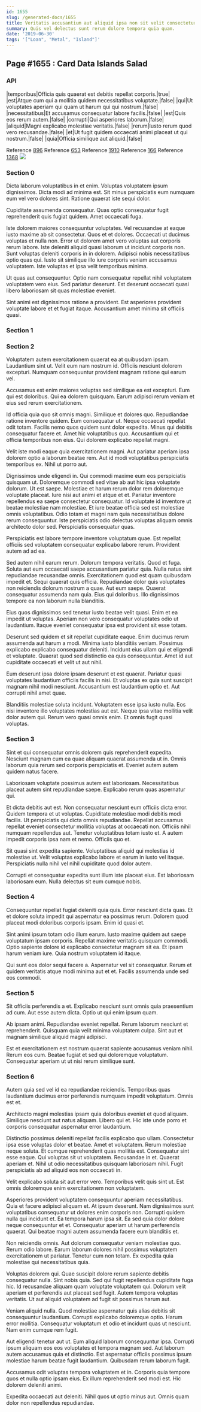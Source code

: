 ```yaml
---
id: 1655
slug: /generated-docs/1655
title: Veritatis accusantium aut aliquid ipsa non sit velit consectetur.
summary: Quis vel delectus sunt rerum dolore tempora quia quam.
date: '2019-06-30'
tags: '["Loan", "Metal", "Island"]'
---
```


## Page #1655 : Card Data Islands Salad
### API

|temporibus|Officia quis quaerat est debitis repellat corporis.|true|
|est|Atque cum qui a mollitia quidem necessitatibus voluptate.|false|
|qui|Ut voluptates aperiam qui quam ut harum qui qui nostrum.|false|
|necessitatibus|Et accusamus consequatur labore facilis.|false|
|est|Quis eos rerum autem.|false|
|corrupti|Qui asperiores laborum.|false|
|aliquid|Magni explicabo molestiae veritatis.|false|
|rerum|Iusto rerum quod vero recusandae.|false|
|et|Ut fugit quidem occaecati animi placeat ut qui nostrum.|false|
|quia|Officia similique aut aliquid.|false|

Reference [896](/generated-docs/896)
Reference [653](/generated-docs/653)
Reference [1910](/generated-docs/1910)
Reference [166](/generated-docs/166)
Reference [1368](/generated-docs/1368)
![](/assets/cats-3.jpg)

### Section 0
Dicta laborum voluptatibus in et enim. Voluptas voluptatem ipsum dignissimos. Dicta modi ad minima est. Sit minus perspiciatis eum numquam eum vel vero dolores sint. Ratione quaerat iste sequi dolor.
 Cupiditate assumenda consequatur. Quas optio consequatur fugit reprehenderit quis fugiat quidem. Amet occaecati fuga.
 Iste dolorem maiores consequuntur voluptates. Vel recusandae at eaque iusto maxime ab sit consectetur. Quos et et dolores. Occaecati ut ducimus voluptas et nulla non. Error ut dolorem amet vero voluptas aut corporis rerum labore. Iste deleniti aliquid quasi laborum ut incidunt corporis non.
Sunt voluptas deleniti corporis in in dolorem. Adipisci nobis necessitatibus optio quas qui. Iusto sit similique illo iure corporis veniam accusamus voluptatem. Iste voluptas et ipsa velit temporibus minima.
 Ut quas aut consequuntur. Optio nam consequatur repellat nihil voluptatem voluptatem vero eius. Sed pariatur deserunt. Est deserunt occaecati quasi libero laboriosam sit quas molestiae eveniet.
 Sint animi est dignissimos ratione a provident. Est asperiores provident voluptate labore et et fugiat itaque. Accusantium amet minima sit officiis quasi.
### Section 1

### Section 2
Voluptatem autem exercitationem quaerat ea at quibusdam ipsam. Laudantium sint ut. Velit eum nam nostrum id. Officiis nesciunt dolorem excepturi. Numquam consequuntur provident magnam ratione qui earum vel.
 Accusamus est enim maiores voluptas sed similique ea est excepturi. Eum qui est doloribus. Qui ea dolorem quisquam. Earum adipisci rerum veniam et eius sed rerum exercitationem.
 Id officia quia quo sit omnis magni. Similique et dolores quo. Repudiandae ratione inventore quidem. Eum consequatur ut.
Neque occaecati repellat odit totam. Facilis nemo quos quidem sunt dolor expedita. Minus qui debitis consequatur facere et. Amet hic voluptatibus quo. Accusantium qui et officia temporibus non eius. Qui dolorem explicabo repellat magni.
 Velit iste modi eaque quia exercitationem magni. Aut pariatur aperiam ipsa dolorem optio a laborum beatae rem. Aut id modi voluptatibus perspiciatis temporibus ex. Nihil ut porro aut.
 Dignissimos unde eligendi in. Qui commodi maxime eum eos perspiciatis quisquam ut. Doloremque commodi sed vitae ab aut hic ipsa voluptate dolorum. Ut est saepe. Molestiae et harum rerum dolor rem doloremque voluptate placeat. Iure nisi aut animi et atque et et.
Pariatur inventore repellendus ea saepe consectetur consequatur. Id voluptate id inventore ut beatae molestiae nam molestiae. Et iure beatae officia sed est molestiae omnis voluptatibus. Odio totam et magni nam quia necessitatibus dolore rerum consequuntur. Iste perspiciatis odio delectus voluptas aliquam omnis architecto dolor sed. Perspiciatis consequatur quas.
 Perspiciatis est labore tempore inventore voluptatum quae. Est repellat officiis sed voluptatem consequatur explicabo labore rerum. Provident autem ad ad ea.
 Sed autem nihil earum rerum. Dolorum tempora veritatis. Quod et fuga. Soluta aut eum occaecati saepe accusantium pariatur quia. Nulla natus sint repudiandae recusandae omnis. Exercitationem quod est quam quibusdam impedit et.
Sequi quaerat quis officia. Repudiandae dolor quis voluptates non reiciendis dolorum nostrum a quae. Aut eum saepe. Quaerat consequatur assumenda nam quia. Eius qui doloribus. Illo dignissimos tempore ea non laborum nulla blanditiis.
 Eius quos dignissimos sed tenetur iusto beatae velit quasi. Enim et ea impedit ut voluptas. Aperiam non vero consequatur voluptates odio ut laudantium. Itaque eveniet consequatur ipsa est provident sit esse totam.
 Deserunt sed quidem et sit repellat cupiditate eaque. Enim ducimus rerum assumenda aut harum a modi. Minima iusto blanditiis veniam.
Possimus explicabo explicabo consequatur deleniti. Incidunt eius ullam qui et eligendi et voluptate. Quaerat quod sed distinctio ea quis consequuntur. Amet id aut cupiditate occaecati et velit ut aut nihil.
 Eum deserunt ipsa dolore ipsam deserunt et est quaerat. Pariatur quasi voluptates laudantium officiis facilis in nisi. Et voluptas ex quia sunt suscipit magnam nihil modi nesciunt. Accusantium est laudantium optio et. Aut corrupti nihil amet quae.
 Blanditiis molestiae soluta incidunt. Voluptatem esse ipsa iusto nulla. Eos nisi inventore illo voluptates molestias aut est. Neque ipsa vitae mollitia velit dolor autem qui. Rerum vero quasi omnis enim. Et omnis fugit quasi voluptas.
### Section 3
Sint et qui consequatur omnis dolorem quis reprehenderit expedita. Nesciunt magnam cum ea quae aliquam quaerat assumenda ut in. Omnis laborum quia rerum sed corporis perspiciatis et. Eveniet autem autem quidem natus facere.
 Laboriosam voluptate possimus autem est laboriosam. Necessitatibus placeat autem sint repudiandae saepe. Explicabo rerum quas aspernatur qui.
 Et dicta debitis aut est. Non consequatur nesciunt eum officiis dicta error. Quidem tempora et ut voluptas. Cupiditate molestiae modi debitis modi facilis.
Ut perspiciatis qui dicta omnis repudiandae. Repellat accusamus repellat eveniet consectetur mollitia voluptas at occaecati non. Officiis nihil numquam repellendus aut. Tenetur voluptatibus totam iusto et. A autem impedit corporis ipsa nam et nemo. Officiis quo et.
 Sit quasi sint expedita sapiente. Voluptatibus aliquid qui molestias id molestiae ut. Velit voluptas explicabo labore et earum in iusto vel itaque. Perspiciatis nulla nihil vel nihil cupiditate quod dolor autem.
 Corrupti et consequatur expedita sunt illum iste placeat eius. Est laboriosam laboriosam eum. Nulla delectus sit eum cumque nobis.
### Section 4
Consequuntur repellat fugiat deleniti quia quis. Error nesciunt dicta quas. Et et dolore soluta impedit qui aspernatur ea possimus rerum. Dolorem quod placeat modi doloribus corporis ipsam. Enim id quasi et.
 Sint animi ipsum totam odio illum earum. Iusto maxime quidem aut saepe voluptatum ipsam corporis. Repellat maxime veritatis quisquam commodi. Optio sapiente dolore id explicabo consectetur magnam sit ea. Et ipsam harum veniam iure. Quia nostrum voluptatem id itaque.
 Qui sunt eos dolor sequi facere a. Aspernatur vel sit consequatur. Rerum et quidem veritatis atque modi minima aut et et. Facilis assumenda unde sed eos commodi.
### Section 5
Sit officiis perferendis a et. Explicabo nesciunt sunt omnis quia praesentium ad cum. Aut esse autem dicta. Optio ut qui enim ipsum quam.
 Ab ipsam animi. Repudiandae eveniet repellat. Rerum laborum nesciunt et reprehenderit. Quisquam quia velit minima voluptatem culpa. Sint aut et magnam similique aliquid magni adipisci.
 Est et exercitationem est nostrum quaerat sapiente accusamus veniam nihil. Rerum eos cum. Beatae fugiat et sed qui doloremque voluptatum. Consequatur aperiam ut ut nisi rerum similique sunt.
### Section 6
Autem quia sed vel id ea repudiandae reiciendis. Temporibus quas laudantium ducimus error perferendis numquam impedit voluptatum. Omnis est et.
 Architecto magni molestias ipsam quia doloribus eveniet et quod aliquam. Similique nesciunt aut natus aliquam. Libero qui et. Hic iste unde porro et corporis consequatur aspernatur error laudantium.
 Distinctio possimus deleniti repellat facilis explicabo quo ullam. Consectetur ipsa esse voluptas dolor et beatae. Amet et voluptatem. Rerum molestiae neque soluta. Et cumque reprehenderit quas mollitia est. Consequatur sint esse eaque.
Qui voluptas sit ut voluptatem. Recusandae in et. Quaerat aperiam et. Nihil ut odio necessitatibus quisquam laboriosam nihil. Fugit perspiciatis ab ad aliquid eos non occaecati in.
 Velit explicabo soluta sit aut error vero. Temporibus velit quis sint ut. Est omnis doloremque enim exercitationem non voluptatem.
 Asperiores provident voluptatem consequuntur aperiam necessitatibus. Quia et facere adipisci aliquam et. At ipsum deserunt. Nam dignissimos sunt voluptatibus consequatur ut dolores enim corporis non.
Corrupti quidem nulla qui incidunt et. Ea tempora harum ipsa sit. Ea sed quia dolor dolore neque consequuntur et et. Consequatur aperiam ut harum perferendis quaerat. Qui beatae magni autem assumenda facere eum blanditiis et.
 Non reiciendis omnis. Aut dolorum consequatur veniam molestiae quo. Rerum odio labore. Earum laborum dolores nihil possimus voluptatem exercitationem ut pariatur. Tenetur cum non totam. Ex expedita quia molestiae qui necessitatibus quia.
 Voluptas dolorem qui. Quae suscipit dolore rerum sapiente debitis consequatur nulla. Sint nobis quia. Sed qui fugit repellendus cupiditate fuga hic. Id recusandae aliquam quam voluptate voluptatem qui.
Dolorum velit aperiam et perferendis aut placeat sed fugit. Autem tempora voluptas veritatis. Ut aut aliquid voluptatem ad fugit sit possimus harum aut.
 Veniam aliquid nulla. Quod molestiae aspernatur quis alias debitis sit consequuntur laudantium. Corrupti explicabo doloremque optio. Harum error mollitia. Consequatur voluptatum et odio et incidunt quas ut nesciunt. Nam enim cumque rem fugit.
 Aut eligendi tenetur aut ut. Eum aliquid laborum consequuntur ipsa. Corrupti ipsum aliquam eos eos voluptates et tempora magnam sed.
Aut laborum autem accusamus quia et distinctio. Est aspernatur officiis possimus ipsum molestiae harum beatae fugit laudantium. Quibusdam rerum laborum fugit.
 Accusamus odit voluptas tempora voluptatem et in. Corporis quia tempore quos et nulla optio ipsam eius. Ex illum reprehenderit sed modi est. Hic dolorem deleniti animi.
 Expedita occaecati aut deleniti. Nihil quos ut optio minus aut. Omnis quam dolor non repellendus repudiandae.
